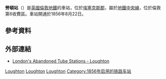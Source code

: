 {{unreferenced|time=2016-02-28T07:20:44+00:00}}
{{TfL Translations}}
{{Infobox London station|symbol=underground
| name          = 勞頓<br />Loughton      
| alt_name      = 
| manager       = [[倫敦地鐵|倫敦地鐵]]   
| manager1      =
| manager2      = 
| owner         =
| owner1        =
| owner2        =
| locale        = [[勞頓_(英國)|勞頓]]
| borough       = [[埃塞克斯郡|埃塞克斯郡]]{{link-en|埃平森林區|Epping Forest District}}
| platforms     = 3
| fare_zone     = 6
| fare_zone_1   = 
| railcode      =
| railcode2     =
| tubecode      =
| image_name    = Loughton station building.JPG 
| image_alt     =
| caption       = 
| latitude      = 51.64138
| longitude     = 0.05527
| map_type      = Essex
<!--
| tubeexits03   = 
| tubeexits04   = 
| tubeexits05   = 2.162 
| tubeexits06   = 2.297
| tubeexits07   = {{increase}} 2.466
| tubeexits08   = {{increase}} 2.660
| tubeexits09   = {{increase}} 2.672-->
| listing_grade = II
| listing_start = 17 May 1994
| listing_entry = 1141221
| listing_reference = <ref name="eh_1141221">{{National Heritage List for England |num=1141221 |desc=Loughton London Regional Transport Underground Station with Associated Shops and Platforms |accessdate=3 April 2015}}</ref>
}}
'''勞頓站'''（{{lang-en|Loughton tube station}}）是[[英國|英國]][[倫敦地鐵|倫敦地鐵]]的車站，位於[[埃塞克斯郡|埃塞克斯郡]]{{link-en|埃平森林區|Epping Forest District}}，屬於[[中央線_(倫敦地鐵)|地鐵中央線]]，位於倫敦第6收費區。車站開通於1856年8月22日。

==參考資料==
{{Reflist}}

== 外部連結 ==
{{Commons category|Loughton tube station}}
* [http://www.abandonedstations.org.uk/Loughton.html London's Abandoned Tube Stations - Loughton]
{{倫敦地鐵中央線}}

[[Category:中央線車站_(倫敦地鐵)|Loughton]]
[[Category:埃塞克斯郡鐵路車站|Loughton]]
[[Category:倫敦通宵地鐵車站|Loughton]]
[[Category:1856年启用的铁路车站|Category:1856年启用的铁路车站]]
